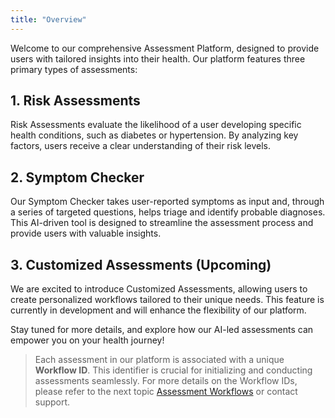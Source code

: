 ```yaml
---
title: "Overview"
---
```


Welcome to our comprehensive Assessment Platform, designed to provide users with tailored insights into their health. Our platform features three primary types of assessments:

## 1. Risk Assessments
Risk Assessments evaluate the likelihood of a user developing specific health conditions, such as diabetes or hypertension. By analyzing key factors, users receive a clear understanding of their risk levels.

## 2. Symptom Checker
Our Symptom Checker takes user-reported symptoms as input and, through a series of targeted questions, helps triage and identify probable diagnoses. This AI-driven tool is designed to streamline the assessment process and provide users with valuable insights.


## 3. Customized Assessments (Upcoming)
We are excited to introduce Customized Assessments, allowing users to create personalized workflows tailored to their unique needs. This feature is currently in development and will enhance the flexibility of our platform.  

Stay tuned for more details, and explore how our AI-led assessments can empower you on your health journey!  

> Each assessment in our platform is associated with a unique **Workflow ID**. This identifier is crucial for initializing and conducting assessments seamlessly. 
For more details on the Workflow IDs, please refer to the next topic [Assessment Workflows](./assessment-workflows.mdx) or contact support.
